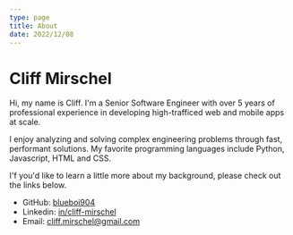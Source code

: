 ```yaml
---
type: page
title: About
date: 2022/12/08
---
```


# Cliff Mirschel

Hi, my name is Cliff. I'm a Senior Software Engineer with over 5 years of professional experience in developing high-trafficed web and mobile apps at scale.

I enjoy analyzing and solving complex engineering problems through fast, performant solutions.
My favorite programming languages include Python, Javascript, HTML and CSS.

I'f you'd like to learn a little more about my background, please check out the links below.

- GitHub: [blueboi904](https://github.com/blueboi904)
- Linkedin: [in/cliff-mirschel](https://www.linkedin.com/in/cliff-mirschel/)
- Email: cliff.mirschel@gmail.com
